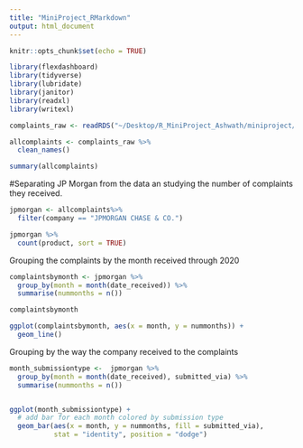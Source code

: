 ```yaml
---
title: "MiniProject_RMarkdown"
output: html_document
---
```


```r
knitr::opts_chunk$set(echo = TRUE)

library(flexdashboard)
library(tidyverse)
library(lubridate)
library(janitor)
library(readxl)
library(writexl)

complaints_raw <- readRDS("~/Desktop/R_MiniProject_Ashwath/miniproject/complaints.rds")

allcomplaints <- complaints_raw %>%
  clean_names()

```


```r
summary(allcomplaints)
```

#Separating JP Morgan from the data an studying the number of complaints they received.

```r

jpmorgan <- allcomplaints%>%
  filter(company == "JPMORGAN CHASE & CO.")

jpmorgan %>%
  count(product, sort = TRUE)

```

Grouping the complaints by the month received through 2020

```r

complaintsbymonth <- jpmorgan %>%
  group_by(month = month(date_received)) %>%
  summarise(nummonths = n())

complaintsbymonth

ggplot(complaintsbymonth, aes(x = month, y = nummonths)) + 
  geom_line()

```

Grouping by the way the company received to the complaints

```r

month_submissiontype <-  jpmorgan %>% 
  group_by(month = month(date_received), submitted_via) %>% 
  summarise(nummonths = n())


ggplot(month_submissiontype) +
  # add bar for each month colored by submission type
  geom_bar(aes(x = month, y = nummonths, fill = submitted_via),
           stat = "identity", position = "dodge") 

```


